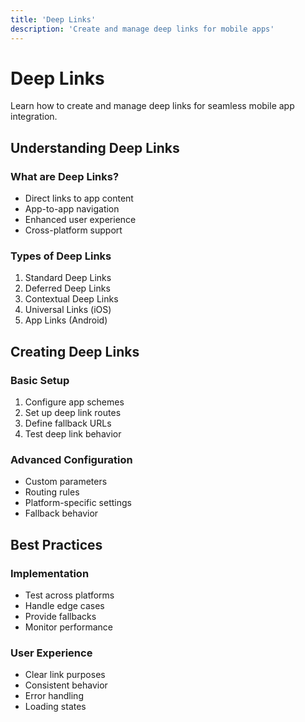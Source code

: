 ```yaml
---
title: 'Deep Links'
description: 'Create and manage deep links for mobile apps'
---
```


# Deep Links

Learn how to create and manage deep links for seamless mobile app integration.

## Understanding Deep Links

### What are Deep Links?
- Direct links to app content
- App-to-app navigation
- Enhanced user experience
- Cross-platform support

### Types of Deep Links
1. Standard Deep Links
2. Deferred Deep Links
3. Contextual Deep Links
4. Universal Links (iOS)
5. App Links (Android)

## Creating Deep Links

### Basic Setup
1. Configure app schemes
2. Set up deep link routes
3. Define fallback URLs
4. Test deep link behavior

### Advanced Configuration
- Custom parameters
- Routing rules
- Platform-specific settings
- Fallback behavior

## Best Practices

### Implementation
- Test across platforms
- Handle edge cases
- Provide fallbacks
- Monitor performance

### User Experience
- Clear link purposes
- Consistent behavior
- Error handling
- Loading states
